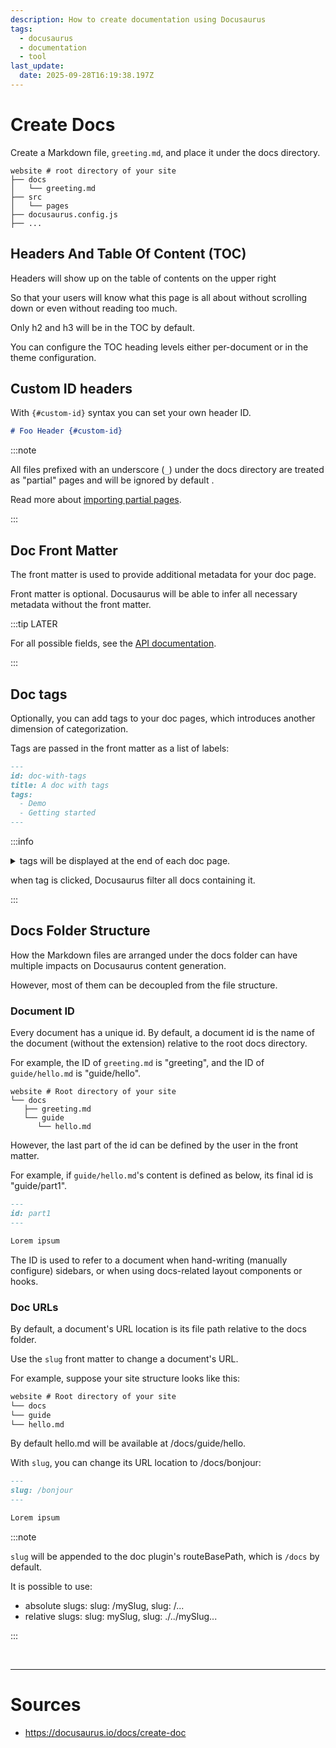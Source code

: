 ```yaml
---
description: How to create documentation using Docusaurus
tags:
  - docusaurus
  - documentation
  - tool
last_update:
  date: 2025-09-28T16:19:38.197Z
---
```


# Create Docs

Create a Markdown file, `greeting.md`, and place it under the docs directory.

```title= showLineNumbers
website # root directory of your site
├── docs
│   └── greeting.md
├── src
│   └── pages
├── docusaurus.config.js
├── ...
```

## Headers And Table Of Content (TOC)

Headers will show up on the table of contents on the upper right

So that your users will know what this page is all about without scrolling down or even without reading too much.

<Color color="var(--secondary-font-color)">
  Only h2 and h3 will be in the TOC by default.
</Color>

You can configure the TOC heading levels either per-document or in the theme configuration.

## Custom ID headers

With `{#custom-id}` syntax you can set your own header ID.

```markdown title=foo.md
# Foo Header {#custom-id}
```

:::note

All files prefixed with an underscore (`_`) <Color color='var(--secondary-font-color)'> under the docs directory </Color> are treated as "partial" pages
and <Color color='var(--secondary-font-color)'> will be ignored by default </Color>.

Read more about [importing partial pages](https://docusaurus.io/docs/markdown-features/react#importing-markdown).

:::

## Doc Front Matter

The front matter is used to <Color color='var(--secondary-font-color)'> provide additional metadata for your doc </Color> page.

Front matter is optional. Docusaurus will be able to infer all necessary metadata without the front matter.

:::tip LATER

For all possible fields, see the [API documentation](https://docusaurus.io/docs/api/plugins/@docusaurus/plugin-content-docs#markdown-front-matter).

:::

## Doc tags

Optionally, you can add tags to your doc pages, which introduces another dimension of categorization.

Tags are passed in the front matter as a list of labels:

```markdown title= showLineNumbers
---
id: doc-with-tags
title: A doc with tags
tags:
  - Demo
  - Getting started
---
```

:::info

<details>

<summary> tags will be displayed at the end of each doc page. </summary>

![](@site/docs/assets/tags-demo.png)

</details>

when tag is clicked, Docusaurus filter all docs containing it.

:::

## Docs Folder Structure

How the Markdown files are arranged under the docs folder can have multiple impacts on Docusaurus content generation.

However, most of them can be decoupled from the file structure.

### Document ID

Every document has a unique id. By default, a document id is the <Color color='var(--secondary-font-color)'> name of the document </Color> (without the extension) relative to the root docs directory.

For example, the ID of `greeting.md` is "greeting", and the ID of `guide/hello.md` is "guide/hello".

```title= showLineNumbers
website # Root directory of your site
└── docs
   ├── greeting.md
   └── guide
      └── hello.md
```

However, the <Color color='var(--secondary-font-color)'> last part </Color> of the id can be <Color color='var(--secondary-font-color)'> defined </Color> by the user in the <Color color='var(--secondary-font-color)'> front matter. </Color>

For example, if `guide/hello.md`'s content is defined as below, its final id is "guide/part1".

```markdown title= showLineNumbers
---
id: part1
---

Lorem ipsum
```

<Color color="var(--not-require-but-good-to-know-font-color)">
  The ID is used to refer to a document when hand-writing (manually configure)
  sidebars, or when using docs-related layout components or hooks.
</Color>

### Doc URLs

By default, a document's <Color color='var(--secondary-font-color)'> URL location is its file path <Color color='var(--primary-font-color)'> relative </Color> </Color> to the docs folder.

Use the `slug` front matter to change a document's URL.

For example, suppose your site structure looks like this:

```markdown title= showLineNumbers
website # Root directory of your site
└── docs
└── guide
└── hello.md
```

By default hello.md will be available at /docs/guide/hello.

With `slug`, you can change its URL location to /docs/bonjour:

```markdown title= showLineNumbers
---
slug: /bonjour
---

Lorem ipsum
```

:::note

`slug` will be appended to the doc plugin's routeBasePath, which is `/docs` by default.

It is possible to use:

- absolute slugs: slug: /mySlug, slug: /...
- relative slugs: slug: mySlug, slug: ./../mySlug...

:::

<br />

---

# Sources

- https://docusaurus.io/docs/create-doc
